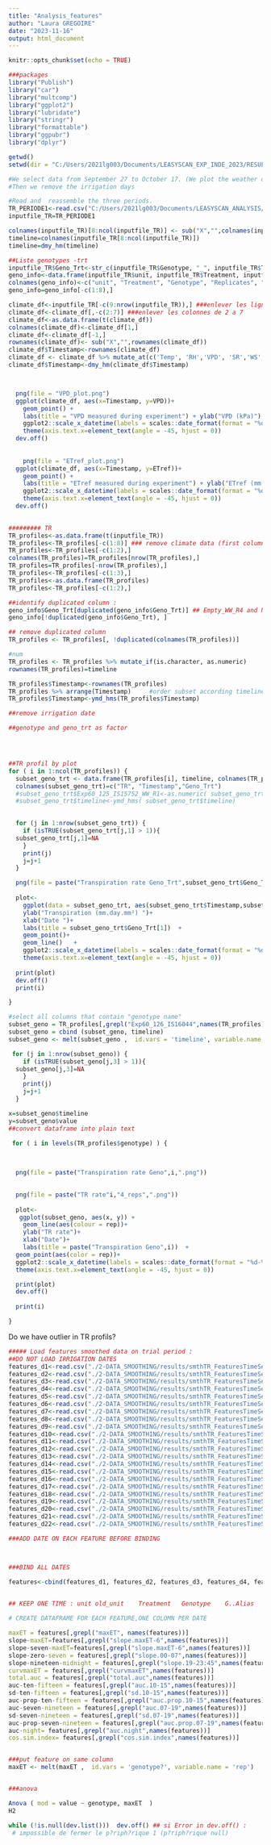 ```yaml
---
title: "Analysis_features"
author: "Laura GREGOIRE"
date: "2023-11-16"
output: html_document
---
```


```r
knitr::opts_chunk$set(echo = TRUE)
```




```r
###packages
library("Publish")
library("car")
library("multcomp")
library("ggplot2")
library("lubridate")
library("stringr")
library("formattable")
library("ggpubr")
library("dplyr")

getwd()
setwd(dir = "C:/Users/2021lg003/Documents/LEASYSCAN_EXP_INDE_2023/RESULTS/3-AFTER_SMOOTHING")

```


```r
#We select data from September 27 to October 17. (We plot the weather data on these data).
#Then we remove the irrigation days

#Read and  reassemble the three periods. 
TR_PERIODE1<-read.csv("C:/Users/2021lg003/Documents/LEASYSCAN_ANALYSIS/2-DATA_SMOOTHING/results/PERIODE1/OP-10_TR_smth.csv", sep = ";", header = TRUE)
inputfile_TR=TR_PERIODE1

colnames(inputfile_TR)[8:ncol(inputfile_TR)] <- sub("X","",colnames(inputfile_TR)[8:ncol(inputfile_TR)])
timeline=colnames(inputfile_TR[8:ncol(inputfile_TR)])
timeline=dmy_hm(timeline)

##Liste genotypes -trt 
inputfile_TR$Geno_Trt<-str_c(inputfile_TR$Genotype, "_", inputfile_TR$Treatment) ##concatenate Geno et rep
geno_info<-data.frame(inputfile_TR$unit, inputfile_TR$Treatment, inputfile_TR$Genotype, inputfile_TR$Replicates, inputfile_TR$Geno_Trt)
colnames(geno_info)<-c("unit", "Treatment", "Genotype", "Replicates", "Geno_Trt")
geno_info=geno_info[-c(1:8),]
```

```r

climate_df<-inputfile_TR[-c(9:nrow(inputfile_TR)),] ###enlever les lignes des load cells
climate_df<-climate_df[,-c(2:7)] ###enlever les colonnes de 2 a 7
climate_df<-as.data.frame(t(climate_df))
colnames(climate_df)<-climate_df[1,]
climate_df<-climate_df[-1,]
rownames(climate_df)<- sub("X","",rownames(climate_df))
climate_df$Timestamp<-rownames(climate_df)
climate_df <- climate_df %>% mutate_at(c('Temp', 'RH','VPD', 'SR','WS', 'Tmax','Tmin', 'ETref'), as.numeric)
climate_df$Timestamp<-dmy_hm(climate_df$Timestamp)  



  png(file = "VPD_plot.png")
  ggplot(climate_df, aes(x=Timestamp, y=VPD))+
    geom_point() +
    labs(title = "VPD measured during experiment") + ylab("VPD (kPa)") + xlab("Date") +
    ggplot2::scale_x_datetime(labels = scales::date_format(format = "%d-%m"), date_breaks = "1 days")+
    theme(axis.text.x=element_text(angle = -45, hjust = 0))
  dev.off()
  
  
    png(file = "ETref_plot.png")
  ggplot(climate_df, aes(x=Timestamp, y=ETref))+
    geom_point() +
    labs(title = "ETref measured during experiment") + ylab("ETref (mm.day-1)") + xlab("Date") +
    ggplot2::scale_x_datetime(labels = scales::date_format(format = "%d-%m"), date_breaks = "1 days")+
    theme(axis.text.x=element_text(angle = -45, hjust = 0))
  dev.off()
  
```




```r

######### TR 
TR_profiles<-as.data.frame(t(inputfile_TR))
TR_profiles<-TR_profiles[-c(1:8)] ### remove climate data (first column)
TR_profiles<-TR_profiles[-c(1:2),] 
colnames(TR_profiles)=TR_profiles[nrow(TR_profiles),]
TR_profiles=TR_profiles[-nrow(TR_profiles),]
TR_profiles<-TR_profiles[-c(1:3),]
TR_profiles<-as.data.frame(TR_profiles)
TR_profiles<-TR_profiles[-c(1:2),]

##identify duplicated column : 
geno_info$Geno_Trt[duplicated(geno_info$Geno_Trt)] ## Empty_WW_R4 and NA
geno_info[!duplicated(geno_info$Geno_Trt), ]

## remove duplicated column
TR_profiles <- TR_profiles[, !duplicated(colnames(TR_profiles))]

#num 
TR_profiles <- TR_profiles %>% mutate_if(is.character, as.numeric)
rownames(TR_profiles)=timeline

TR_profiles$Timestamp<-rownames(TR_profiles)
TR_profiles %>% arrange(Timestamp)     #order subset according timeline
TR_profiles$Timestamp<-ymd_hms(TR_profiles$Timestamp)

##remove irrigation date

##genotype and geno_trt as factor 




##TR profil by plot 
for ( i in 1:ncol(TR_profiles)) { 
  subset_geno_trt <- data.frame(TR_profiles[i], timeline, colnames(TR_profiles[i]) )
  colnames(subset_geno_trt)=c("TR", "Timestamp","Geno_Trt")
  #subset_geno_trt$Exp60_125_IS15752_WW_R1<-as.numeric( subset_geno_trt$Exp60_125_IS15752_WW_R1)
  #subset_geno_trt$timeline<-ymd_hms( subset_geno_trt$timeline)

  
  for (j in 1:nrow(subset_geno_trt)) {
    if (isTRUE(subset_geno_trt[j,1] > 1)){
  subset_geno_trt[j,1]=NA
    }
    print(j)
    j=j+1
  }

  png(file = paste("Transpiration rate Geno_Trt",subset_geno_trt$Geno_Trt[1],".png"))
  
  plot<-
    ggplot(data = subset_geno_trt, aes(subset_geno_trt$Timestamp,subset_geno_trt$TR))   +
    ylab("Transpiration (mm.day.mm²) ")+
    xlab("Date ")+
    labs(title = subset_geno_trt$Geno_Trt[1])  +
    geom_point()+
    geom_line()   +
    ggplot2::scale_x_datetime(labels = scales::date_format(format = "%d-%m"), date_breaks = "1 days")+
    theme(axis.text.x=element_text(angle = -45, hjust = 0))
  
  print(plot)
  dev.off()
  print(i)

}

#select all columns that contain "genotype name" 
subset_geno = TR_profiles[,grepl("Exp60_126_IS16044",names(TR_profiles))]
subset_geno = cbind (subset_geno, timeline)
subset_geno <- melt(subset_geno ,  id.vars = 'timeline', variable.name = 'rep')

 for (j in 1:nrow(subset_geno)) {
    if (isTRUE(subset_geno[j,3] > 1)){
  subset_geno[j,3]=NA
    }
    print(j)
    j=j+1
  }

x=subset_geno$timeline
y=subset_geno$value
##convert dataframe into plain text

 for ( i in levels(TR_profiles$genotype) ) { 

  
  
  png(file = paste("Transpiration rate Geno",i,".png"))

    
  png(file = paste("TR rate"i,"4_reps",".png"))
    
  plot<-
   ggplot(subset_geno, aes(x, y)) +
    geom_line(aes(colour = rep))+
    ylab("TR rate")+
    xlab("Date")+
    labs(title = paste("Transpiration Geno",i))  +
  geom_point(aes(color = rep))+
  ggplot2::scale_x_datetime(labels = scales::date_format(format = "%d-%m"), date_breaks = "1 days")+
  theme(axis.text.x=element_text(angle = -45, hjust = 0))

  print(plot)
  dev.off()
  
  print(i)

}


```

Do we have outlier in TR profils? 



```r
##### Load features smoothed data on trial period : 
##DO NOT LOAD IRRIGATION DATES
features_d1<-read.csv("./2-DATA_SMOOTHING/results/smthTR_FeaturesTimeSeries/D.2023-09-27.csv")
features_d2<-read.csv("./2-DATA_SMOOTHING/results/smthTR_FeaturesTimeSeries/D.2023-09-28.csv")
features_d3<-read.csv("./2-DATA_SMOOTHING/results/smthTR_FeaturesTimeSeries/D.2023-09-29.csv")
features_d4<-read.csv("./2-DATA_SMOOTHING/results/smthTR_FeaturesTimeSeries/D.2023-09-30.csv")
features_d5<-read.csv("./2-DATA_SMOOTHING/results/smthTR_FeaturesTimeSeries/D.2023-10-01.csv") 
features_d6<-read.csv("./2-DATA_SMOOTHING/results/smthTR_FeaturesTimeSeries/D.2023-10-02.csv") 
features_d7<-read.csv("./2-DATA_SMOOTHING/results/smthTR_FeaturesTimeSeries/D.2023-10-03.csv") 
features_d8<-read.csv("./2-DATA_SMOOTHING/results/smthTR_FeaturesTimeSeries/D.2023-10-04.csv") 
features_d9<-read.csv("./2-DATA_SMOOTHING/results/smthTR_FeaturesTimeSeries/D.2023-10-05.csv") 
features_d10<-read.csv("./2-DATA_SMOOTHING/results/smthTR_FeaturesTimeSeries/D.2023-10-06.csv") 
features_d11<-read.csv("./2-DATA_SMOOTHING/results/smthTR_FeaturesTimeSeries/D.2023-10-07.csv") 
features_d12<-read.csv("./2-DATA_SMOOTHING/results/smthTR_FeaturesTimeSeries/D.2023-10-08.csv") 
features_d13<-read.csv("./2-DATA_SMOOTHING/results/smthTR_FeaturesTimeSeries/D.2023-10-09.csv") 
features_d14<-read.csv("./2-DATA_SMOOTHING/results/smthTR_FeaturesTimeSeries/D.2023-10-10.csv") 
features_d15<-read.csv("./2-DATA_SMOOTHING/results/smthTR_FeaturesTimeSeries/D.2023-10-11.csv") 
features_d16<-read.csv("./2-DATA_SMOOTHING/results/smthTR_FeaturesTimeSeries/D.2023-10-12.csv") 
features_d17<-read.csv("./2-DATA_SMOOTHING/results/smthTR_FeaturesTimeSeries/D.2023-10-13.csv") 
features_d18<-read.csv("./2-DATA_SMOOTHING/results/smthTR_FeaturesTimeSeries/D.2023-10-14.csv") 
features_d19<-read.csv("./2-DATA_SMOOTHING/results/smthTR_FeaturesTimeSeries/D.2023-10-15.csv") 
features_d20<-read.csv("./2-DATA_SMOOTHING/results/smthTR_FeaturesTimeSeries/D.2023-10-16.csv") 
features_d21<-read.csv("./2-DATA_SMOOTHING/results/smthTR_FeaturesTimeSeries/D.2023-10-17.csv") 
features_d22<-read.csv("./2-DATA_SMOOTHING/results/smthTR_FeaturesTimeSeries/D.2023-10-18.csv") 

###ADD DATE ON EACH FEATURE BEFORE BINDING



###BIND ALL DATES 

features<-cbind(features_d1, features_d2, features_d3, features_d4, features_d5, features_d6, features_d7, features_d8, features_d9, features_d10, features_d11, features_d12, features_d13, features_d14, features_d15, features_d16, features_d17, features_d18, features_d19, features_d20, features_d21, features_d22 °

                
## KEEP ONE TIME : unit	old_unit	Treatment	Genotype	G..Alias	Replicates

# CREATE DATAFRAME FOR EACH FEATURE,ONE COLOMN PER DATE 

maxET = features[,grepl("maxET", names(features))]
slope-maxET=features[,grepl("slope.maxET-6",names(features))]
slope-seven-maxET=features[,grepl("slope.maxET-6",names(features))]
slope-zero-seven = features[,grepl("slope.00-07",names(features))]
slope-nineteen-midnight = features[,grepl("slope.19-23:45",names(features))]
curvmaxET = features[,grepl("curvmaxET",names(features))]
total.auc = features[,grepl("total.auc",names(features))]
auc-ten-fifteen = features[,grepl("auc.10-15",names(features))]
sd-ten-fifteen = features[,grepl("sd.10-15",names(features))]
auc-prop-ten-fifteen = features[,grepl("auc.prop.10-15",names(features))]
auc-seven-nineteen = features[,grepl("auc.07-19",names(features))]
sd-seven-nineteen = features[,grepl("sd.07-19",names(features))]
auc-prop-seven-nineteen = features[,grepl("auc.prop.07-19",names(features))]
auc-night= features[,grepl("auc.night",names(features))]
cos.sim.index= features[,grepl("cos.sim.index",names(features))]


###put feature on same column
maxET <- melt(maxET ,  id.vars = 'genotype?', variable.name = 'rep')


###anova 

Anova ( mod = value ~ genotype, maxET  )	
H2
```


```r
while (!is.null(dev.list()))  dev.off() ## si Error in dev.off() : 
 # impossible de fermer le p?riph?rique 1 (p?riph?rique null)
```
